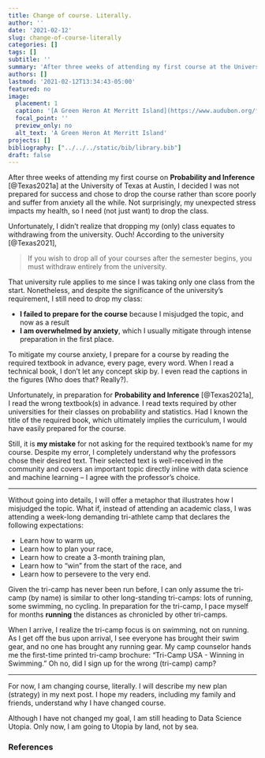 ```yaml
---
title: Change of course. Literally.
author: ''
date: '2021-02-12'
slug: change-of-course-literally
categories: []
tags: []
subtitle: ''
summary: 'After three weeks of attending my first course at the University of Texas at Austin, I decided I was not prepared for success and chose to drop the course rather than score poorly and suffer from anxiety all the while.'
authors: []
lastmod: '2021-02-12T13:34:43-05:00'
featured: no
image:
  placement: 1
  caption: '[A Green Heron At Merritt Island](https://www.audubon.org/field-guide/bird/green-heron) by C Railey is licensed under [CC BY 4.0](https://creativecommons.org/licenses/by/4.0/)'
  focal_point: ''
  preview_only: no
  alt_text: 'A Green Heron At Merritt Island'
projects: []
bibliography: ["../../../static/bib/library.bib"]
draft: false
---
```

After three weeks of attending my first course on **Probability and Inference** [@Texas2021a] at the University of Texas at Austin, I decided I was not prepared for success and chose to drop the course rather than score poorly and suffer from anxiety all the while. Not surprisingly, my unexpected stress impacts my health, so I need (not just want) to drop the class.

Unfortunately, I didn't realize that dropping my (only) class equates to withdrawing from the university. Ouch! According to the university [@Texas2021],  

> If you wish to drop all of your courses after the semester begins, you must withdraw entirely from the university. 

That university rule applies to me since I was taking only one class from the start. Nonetheless, and despite the significance of the university's requirement, I still need to drop my class:

- **I failed to prepare for the course** because I misjudged the topic, and now as a result
- **I am overwhelmed by anxiety**, which I usually mitigate through intense preparation in the first place.  

To mitigate my course anxiety, I prepare for a course by reading the required textbook in advance, every page, every word. When I read a technical book, I don't let any concept skip by. I even read the captions in the figures (Who does that? Really?).

Unfortunately, in preparation for **Probability and Inference** [@Texas2021a], I read the wrong textbook(s) in advance. I read texts required by other universities for their classes on probability and statistics. Had I known the title of the required book, which ultimately implies the curriculum, I would have easily prepared for the course. 

Still, it is **my mistake** for not asking for the required textbook's name for my course. Despite my error, I completely understand why the professors chose their desired text. Their selected text is well-received in the community and covers an important topic directly inline with data science and machine learning -- I agree with the professor's choice.

----

Without going into details, I will offer a metaphor that illustrates how I misjudged the topic. What if, instead of attending an academic class, I was attending a week-long demanding tri-athlete camp that declares the following expectations:

- Learn how to warm up,
- Learn how to plan your race,
- Learn how to create a 3-month training plan,
- Learn how to "win" from the start of the race, and
- Learn how to persevere to the very end.

Given the tri-camp has never been run before, I can only assume the tri-camp (by name) is similar to other long-standing tri-camps: lots of running, some swimming, no cycling. In preparation for the tri-camp, I pace myself for months **running** the distances as chronicled by other tri-camps.

When I arrive, I realize the tri-camp focus is on swimming, not on running.  As I get off the bus upon arrival, I see everyone has brought their swim gear, and no one has brought any running gear. My camp counselor hands me the first-time printed tri-camp brochure: "Tri-Camp USA - Winning in Swimming." Oh no, did I sign up for the wrong (tri-camp) camp?

----

For now, I am changing course, literally. I will describe my new plan (strategy) in my next post. I hope my readers, including my family and friends, understand why I have changed course.

Although I have not changed my goal, I am still heading to Data Science Utopia. Only now, I am going to Utopia by land, not by sea.

### References
